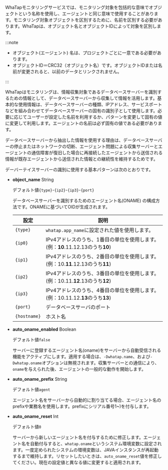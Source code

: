 WhaTapモニタリングサービスでは、モニタリング対象を包括的な意味でオブジェクトという名称を使用し、エージェントと同じ意味で使用することがあります。モニタリング対象オブジェクトを区別するために、名前を区別する必要があります。WhaTapは、オブジェクト名とオブジェクトIDによって対象を区別します。

:::note

- オブジェクト(エージェント) 名は、プロジェクトごとに一意である必要があります。
- オブジェクトID＝CRC32（オブジェクト名）です。オブジェクトIDまたは名前が変更されると、以前のデータとリンクされません。

:::

WhaTapはモニタリングは、情報収集対象であるデータベースサーバーを識別するための情報として、データベースサーバーから収集して情報を活用します。基本的な使用情報は、データベースサーバーの種類、IPアドレス、サービスポートなどを組み合わせてデータベースサーバーの固有の識別子として使用します。必要に応じてユーザーが設定した名前を利用するか、パターンを変更して固有の値に変更して利用します。エージェントの名前は必ず固有の値である必要があります。

データベースサーバーから抽出した情報を使用する理由は、データベースサーバーの停止またはネットワークの切断、エージェント問題による収集サーバーとエージェントの通信障害が復旧した場合に再接続したエージェントから送信される情報が既存エージェントから送信された情報との継続性を維持するためです。

デーバーテイスサーバーの識別に使用する基本パターンは次のとおりです。

- **object_name** <span class='type'>String</span>

  デフォルト値`{type}`-`{ip2}`-`{ip3}`-`{port}`

  データベースサーバーを識別するためのエージェント名(ONAME) の構成方法です。ONAMEに基づいてOIDが生成されます。

  | 設定           | 説明                                                                       |
  | ------------ | ------------------------------------------------------------------------ |
  | `{type}`     | `whatap.app_name`に設定された値を使用します。                                          |
  | `{ip0}`      | IPv4アドレスのうち、1番目の単位を使用します。(例：**10**.11.12.13のうち**10**) |
  | `{ip1}`      | IPv4アドレスのうち、2番目の単位を使用します。(例：10.**11**.12.13のうち**11**) |
  | `{ip2}`      | IPv4アドレスのうち、3番目の単位を使用します。(例：10.11.**12**.13のうち**12**) |
  | `{ip3}`      | IPv4アドレスのうち、4番目の単位を使用します。(例：10.11.12.**13**のうち**13**) |
  | `{port}`     | データベースサーバのポート                                                            |
  | `{hostname}` | ホスト名                                                                     |

- **auto_oname_enabled** <span class='type'>Boolean</span>

  デフォルト値`false`

  サーバーに登録するエージェント名(oname)をサーバーから自動受信される機能をアクティブにします。適用する場合は、`-Dwhatap.name`、および`-Dwhatap.oname`オプションは無視されます。収集サーバーとの通信により、`oname`を与えられた後、エージェントの一般的な動作を開始します。

- **auto_oname_prefix** <span class='type'>String</span>

  デフォルト値`agent`

  エージェント名をサーバーから自動的に割り当てる場合、エージェント名のprefixや業務名を使用します。prefixにシリアル番号1~)を付与します。

- **auto_oname_reset** <span class='type'>Int</span>

  デフォルト値`0`

  サーバーから新しいエージェント名を付与するために修正します。エージェント名を自動付与すると、`whatap.oname`というシステム環境変数に設定されます。一度定められたシステムの環境変数は、JAVAインスタンスが再起動するまで維持します。リセットしたいときは、`auto_oname_reset`値を修正してください。現在の設定値と異なる値に変更すると適用されます。

